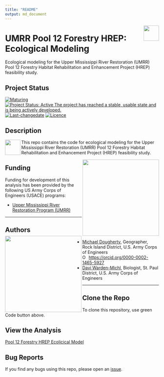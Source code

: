 ```yaml
---
title: "README"
output: md_document
---
```


<!-- README.md is generated from README.Rmd. Please edit that file -->
<!-- rmarkdown::render(input="README.Rmd", output_file = "README.md", output_format = "md_document") -->

<img src="figures/castle.png" width=50 align="right" />

# UMRR Pool 12 Forestry HREP: Ecological Modeling
Ecological modeling for the Upper Mississippi River Restoration (UMRR) Pool 12 Forestry Habitat Rehabilitation and Enhancement Project (HREP) feasibility study.

## Project Status
[![Maturing](https://img.shields.io/badge/lifecycle-maturing-blue.svg)](https://www.tidyverse.org/lifecycle)
[![Project Status: Active The project has reached a stable, usable state and is being actively developed.](https://www.repostatus.org/badges/latest/active.svg)](https://www.repostatus.org/#active)
[![Last-changedate](https://img.shields.io/badge/last%20change-`r gsub('-', '--', Sys.Date())`-yellowgreen.svg)](/commits/master)
[![Licence](https://img.shields.io/badge/licence-CC0-blue.svg)](http://choosealicense.com/licenses/cc0-1.0/)

## Description

<img src="figures/r_logo.png" width=50 align="left" />

This repo contains the code for ecological modeling for the Upper Mississippi River Restoration (UMRR) Pool 12 Forestry Habitat Rehabilitation and Enhancement Project (HREP) feasibility study.

<img src="figures/USACE-Logo-Horizontal.png" width=250 align="right" />

## Funding
Funding for development of this analysis has been provided by the following US Army Corps of Engineers (USACE) programs:

* [Upper Mississippi River Restoration Program (UMRR)](https://www.mvr.usace.army.mil/Missions/Environmental-Stewardship/Upper-Mississippi-River-Restoration/)

<img src="figures/UMRRlogo_rgb_300px.png" width=250 align="left" />

***  

## Authors  
* [Michael Dougherty](mailto:Michael.P.Dougherty@usace.army.mil), Geographer, Rock Island District, U.S. Army Corps of Engineers <div itemscope itemtype="https://schema.org/Person"><a itemprop="sameAs" content="https://orcid.org/0000-0002-1465-5927" href="https://orcid.org/0000-0002-1465-5927" target="orcid.widget" rel="me noopener noreferrer" style="vertical-align:top;"> <img src="https://orcid.org/sites/default/files/images/orcid_16x16.png" style="width:1em;margin-right:.5em;" alt="ORCID iD icon">https://orcid.org/0000-0002-1465-5927</a></div>   
* [Davi Warden-Michl](mailto:davi.e.michl@usace.army.mil), Biologist, St. Paul District, U.S. Army Corps of Engineers 

***

## Clone the Repo
To clone this repository, use green Code button above. 

## View the Analysis
[Pool 12 Forestry HREP Ecolicical Model](https://mvr-gis.github.io/Pool_12_ecomod/)


## Bug Reports
If you find any bugs using this repo, please open an [issue](https://github.com/MVR-GIS/Pool_12_ecomod/issues). 
